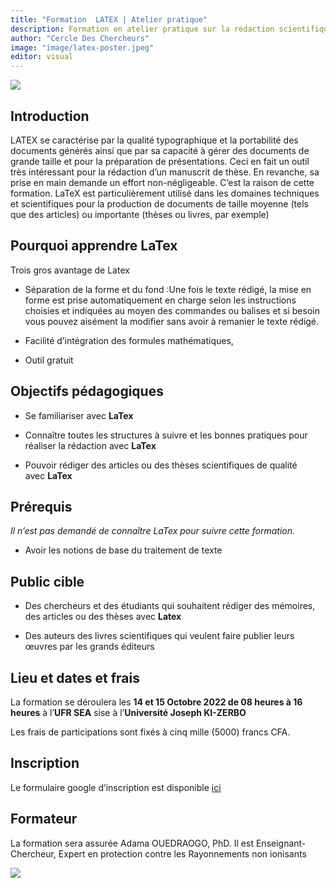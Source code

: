 ```yaml
---
title: "Formation  LATEX | Atelier pratique"
description: Formation en atelier pratique sur la rédaction scientifique avec le logiciel LATEX. Elle couvrira les bases du code latex pour éditer des documents de qualités excellentes tels que les rapports,mémoires, thèses ou livres.
author: "Cercle Des Chercheurs"
image: "image/latex-poster.jpeg"
editor: visual
---
```


![](image/latex-project-logo.svg)

## Introduction

LATEX se caractérise par la qualité typographique et la portabilité des documents générés ainsi que par sa capacité à gérer des documents de grande taille et pour la préparation de présentations.
Ceci en fait un outil très intéressant pour la rédaction d'un manuscrit de thèse.
En revanche, sa prise en main demande un effort non-négligeable.
C'est la raison de cette formation.
LaTeX est particulièrement utilisé dans les domaines techniques et scientifiques pour la production de documents de taille moyenne (tels que des articles) ou importante (thèses ou livres, par exemple)

## Pourquoi apprendre LaTex

Trois gros avantage de Latex

-   Séparation de la forme et du fond :Une fois le texte rédigé, la mise en forme est prise automatiquement en charge selon les instructions choisies et indiquées au moyen des commandes ou balises et si besoin vous pouvez aisément la modifier sans avoir à remanier le texte rédigé.

-   Facilité d'intégration des formules mathématiques,

-   Outil gratuit

## Objectifs pédagogiques

-   Se familiariser avec **LaTex**

-   Connaître toutes les structures à suivre et les bonnes pratiques pour réaliser la rédaction avec **LaTex**

-   Pouvoir rédiger des articles ou des thèses scientifiques de qualité avec **LaTex**

## Prérequis

*Il n'est pas demandé de connaître LaTex pour suivre cette formation.*

-   Avoir les notions de base du traitement de texte

## Public cible

-   Des chercheurs et des étudiants qui souhaitent rédiger des mémoires, des articles ou des thèses avec **Latex**

-   Des auteurs des livres scientifiques qui veulent faire publier leurs œuvres par les grands éditeurs

## Lieu et dates et frais

La formation se déroulera les **14 et 15 Octobre 2022 de 08 heures à 16 heures** à l'**UFR SEA** sise à l'**Université Joseph KI-ZERBO**

Les frais de participations sont fixés à cinq mille (5000) francs CFA.

## Inscription

Le formulaire google d'inscription est disponible [ici](https://docs.google.com/forms/d/e/1FAIpQLSejRzEUa4UuX47tF2OwT71iSip-P10aprrX2YqwyVoUfUyicg/viewform "S'incrire")

## Formateur

La formation sera assurée Adama OUEDRAOGO, PhD. Il est Enseignant-Chercheur, Expert en protection contre les Rayonnements non ionisants

[![](image/latex-formateur-ouedraogo.png)](https://www.researchgate.net/profile/AdamaOuedraogo3/)

:   
